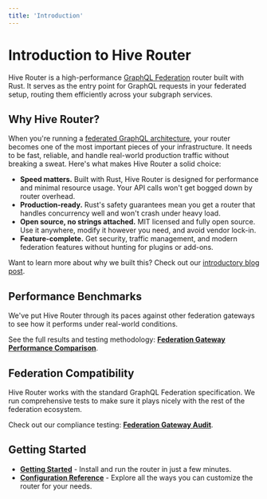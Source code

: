 ```yaml
---
title: 'Introduction'
---
```


# Introduction to Hive Router

Hive Router is a high-performance [GraphQL Federation](/federation) router built with Rust. It
serves as the entry point for GraphQL requests in your federated setup, routing them efficiently
across your subgraph services.

## Why Hive Router?

When you're running a [federated GraphQL architecture](/federation), your router becomes one of the
most important pieces of your infrastructure. It needs to be fast, reliable, and handle real-world
production traffic without breaking a sweat. Here's what makes Hive Router a solid choice:

- **Speed matters.** Built with Rust, Hive Router is designed for performance and minimal resource
  usage. Your API calls won't get bogged down by router overhead.
- **Production-ready.** Rust's safety guarantees mean you get a router that handles concurrency well
  and won't crash under heavy load.
- **Open source, no strings attached.** MIT licensed and fully open source. Use it anywhere, modify
  it however you need, and avoid vendor lock-in.
- **Feature-complete.** Get security, traffic management, and modern federation features without
  hunting for plugins or add-ons.

Want to learn more about why we built this? Check out our
[introductory blog post](https://the-guild.dev/graphql/hive/blog/welcome-hive-router).

## Performance Benchmarks

We've put Hive Router through its paces against other federation gateways to see how it performs
under real-world conditions.

See the full results and testing methodology:
**[Federation Gateway Performance Comparison](https://the-guild.dev/graphql/hive/federation-gateway-performance)**.

## Federation Compatibility

Hive Router works with the standard GraphQL Federation specification. We run comprehensive tests to
make sure it plays nicely with the rest of the federation ecosystem.

Check out our compliance testing:
**[Federation Gateway Audit](https://the-guild.dev/graphql/hive/federation-gateway-audit)**.

## Getting Started

- **[Getting Started](./getting-started)** - Install and run the router in just a few minutes.
- **[Configuration Reference](./configuration)** - Explore all the ways you can customize the router
  for your needs.
